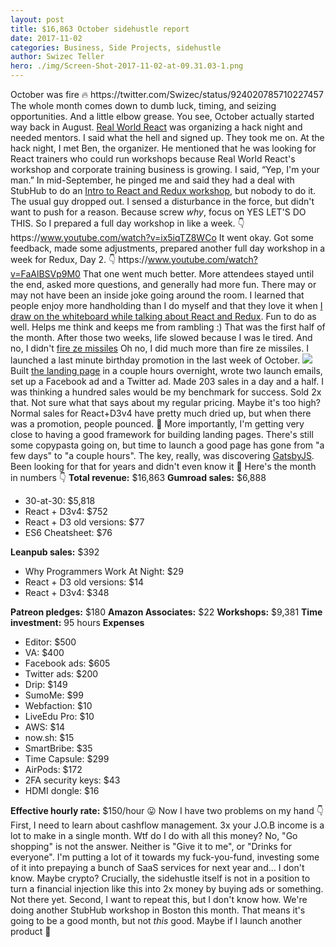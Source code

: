 ```yaml
---
layout: post
title: $16,863 October sidehustle report
date: 2017-11-02
categories: Business, Side Projects, sidehustle
author: Swizec Teller
hero: ./img/Screen-Shot-2017-11-02-at-09.31.03-1.png
---
```


October was fire 🔥 https&#x3A;//twitter.com/Swizec/status/924020785710227457 The whole month comes down to dumb luck, timing, and seizing opportunities. And a little elbow grease. You see, October actually started way back in August. [Real World React](https://www.meetup.com/Real-World-React/events/242620292/) was organizing a hack night and needed mentors. I said what the hell and signed up. They took me on. At the hack night, I met Ben, the organizer. He mentioned that he was looking for React trainers who could run workshops because Real World React's workshop and corporate training business is growing. I said, “Yep, I'm your man.” In mid-September, he pinged me and said they had a deal with StubHub to do an [Intro to React and Redux workshop](https://www.youtube.com/watch?v=ix5iqTZ8WCo), but nobody to do it. The usual guy dropped out. I sensed a disturbance in the force, but didn't want to push for a reason. Because screw _why_, focus on YES LET'S DO THIS. So I prepared a full day workshop in like a week. 👇 https&#x3A;//www.youtube.com/watch?v=ix5iqTZ8WCo It went okay. Got some feedback, made some adjustments, prepared another full day workshop in a week for Redux, Day 2. 👇 https&#x3A;//www.youtube.com/watch?v=FaAlBSVp9M0 That one went much better. More attendees stayed until the end, asked more questions, and generally had more fun. There may or may not have been an inside joke going around the room. I learned that people enjoy more handholding than I do myself and that they love it when [I draw on the whiteboard while talking about React and Redux](https://swizec.com/blog/teaching-stubhub-react-redux/swizec/7860). Fun to do as well. Helps me think and keeps me from rambling :) That was the first half of the month. After those two weeks, life slowed because I was le tired. And no, I didn't [fire ze missiles](https://www.youtube.com/watch?v=kCpjgl2baLs) Oh no, I did much more than fire ze missiles. I launched a last minute birthday promotion in the last week of October. ![](./img/2017-11-02-at-10.13-AM.png) Built [the landing page](https://swizec.com/30) in a couple hours overnight, wrote two launch emails, set up a Facebook ad and a Twitter ad. Made 203 sales in a day and a half. I was thinking a hundred sales would be my benchmark for success. Sold 2x that. Not sure what that says about my regular pricing. Maybe it's too high? Normal sales for React+D3v4 have pretty much dried up, but when there was a promotion, people pounced. 🤔 More importantly, I'm getting very close to having a good framework for building landing pages. There's still some copypasta going on, but time to launch a good page has gone from "a few days" to "a couple hours". The key, really, was discovering [GatsbyJS](https://www.gatsbyjs.org/). Been looking for that for years and didn't even know it 🤙 Here's the month in numbers 👇 **Total revenue:** $16,863 **Gumroad sales:** $6,888

-   30-at-30: $5,818
-   React + D3v4: $752
-   React + D3 old versions: $77
-   ES6 Cheatsheet: $76

**Leanpub sales:** $392

-   Why Programmers Work At Night: $29
-   React + D3 old versions: $14
-   React + D3v4: $348

**Patreon pledges:** $180 **Amazon Associates:** $22 **Workshops:** $9,381 **Time investment:** 95 hours **Expenses**

-   Editor: $500
-   VA: $400
-   Facebook ads: $605
-   Twitter ads: $200
-   Drip: $149
-   SumoMe: $99
-   Webfaction: $10
-   LiveEdu Pro: $10
-   AWS: $14
-   now.sh: $15
-   SmartBribe: $35
-   Time Capsule: $299
-   AirPods: $172
-   2FA security keys: $43
-   HDMI dongle: $16

**Effective hourly rate:** $150/hour 😛 Now I have two problems on my hand 👇 First, I need to learn about cashflow management. 3x your J.O.B income is a lot to make in a single month. Wtf do I do with all this money? No, "Go shopping" is not the answer. Neither is "Give it to me", or "Drinks for everyone". I'm putting a lot of it towards my fuck-you-fund, investing some of it into prepaying a bunch of SaaS services for next year and… I don't know. Maybe crypto? Crucially, the sidehustle itself is not in a position to turn a financial injection like this into 2x money by buying ads or something. Not there yet. Second, I want to repeat this, but I don't know how. We're doing another StubHub workshop in Boston this month. That means it's going to be a good month, but not _this_ good. Maybe if I launch another product 🤔
